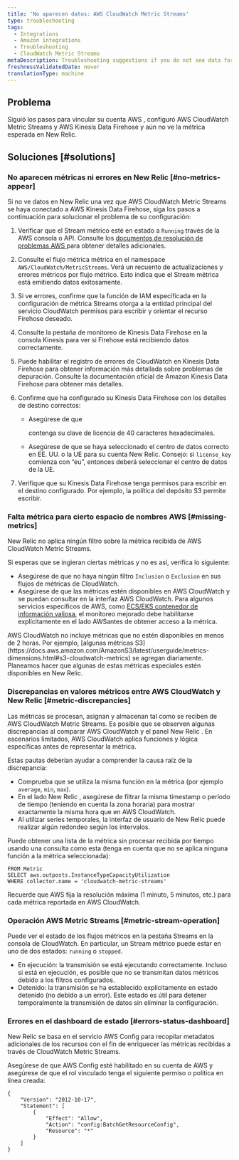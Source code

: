 ```yaml
---
title: 'No aparecen datos: AWS CloudWatch Metric Streams'
type: troubleshooting
tags:
  - Integrations
  - Amazon integrations
  - Troubleshooting
  - CloudWatch Metric Streams
metaDescription: Troubleshooting suggestions if you do not see data for your AWS CloudWatch Metric Streams integration in the New Relic infrastructure UI.
freshnessValidatedDate: never
translationType: machine
---
```


## Problema

Siguió los pasos para vincular su cuenta AWS , configuró AWS CloudWatch Metric Streams y AWS Kinesis Data Firehose y aún no ve la métrica esperada en New Relic.

## Soluciones [#solutions]

### No aparecen métricas ni errores en New Relic [#no-metrics-appear]

Si no ve datos en New Relic una vez que AWS CloudWatch Metric Streams se haya conectado a AWS Kinesis Data Firehose, siga los pasos a continuación para solucionar el problema de su configuración:

1. Verificar que el Stream métrico esté en estado a `Running` través de la AWS consola o API. Consulte los [documentos de resolución de problemas AWS ](https://docs.aws.amazon.com/AmazonCloudWatch/latest/monitoring/CloudWatch-metric-streams-troubleshoot.html)para obtener detalles adicionales.

2. Consulte el flujo métrica métrica en el namespace `AWS/CloudWatch/MetricStreams`. Verá un recuento de actualizaciones y errores métricos por flujo métrico. Esto indica que el Stream métrica está emitiendo datos exitosamente.

3. Si ve errores, confirme que la función de IAM especificada en la configuración de métrica Streams otorga a la entidad principal del servicio CloudWatch permisos para escribir y orientar el recurso Firehose deseado.

4. Consulte la pestaña de monitoreo de Kinesis Data Firehose en la consola Kinesis para ver si Firehose está recibiendo datos correctamente.

5. Puede habilitar el registro de errores de CloudWatch en Kinesis Data Firehose para obtener información más detallada sobre problemas de depuración. Consulte la documentación oficial de Amazon Kinesis Data Firehose para obtener más detalles.

6. Confirme que ha configurado su Kinesis Data Firehose con los detalles de destino correctos:

   * Asegúrese de que

     <InlinePopover type="licenseKey"/>

     contenga su clave de licencia de 40 caracteres hexadecimales.

   * Asegúrese de que se haya seleccionado el centro de datos correcto en EE. UU. o la UE para su cuenta New Relic. Consejo: si `license_key` comienza con “eu”, entonces deberá seleccionar el centro de datos de la UE.

7. Verifique que su Kinesis Data Firehose tenga permisos para escribir en el destino configurado. Por ejemplo, la política del depósito S3 permite escribir.

### Falta métrica para cierto espacio de nombres AWS [#missing-metrics]

New Relic no aplica ningún filtro sobre la métrica recibida de AWS CloudWatch Metric Streams.

Si esperas que se ingieran ciertas métricas y no es así, verifica lo siguiente:

* Asegúrese de que no haya ningún filtro `Inclusion` o `Exclusion` en sus flujos de métricas de CloudWatch.
* Asegúrese de que las métricas estén disponibles en AWS CloudWatch y se puedan consultar en la interfaz AWS CloudWatch. Para algunos servicios específicos de AWS, como [ECS/EKS contenedor de información valiosa](https://docs.aws.amazon.com/AmazonCloudWatch/latest/monitoring/deploy-container-insights.html), el monitoreo mejorado debe habilitarse explícitamente en el lado AWSantes de obtener acceso a la métrica.

<Callout variant="important">
  AWS CloudWatch no incluye métricas que no estén disponibles en menos de 2 horas. Por ejemplo, [algunas métricas S3](https://docs.aws.amazon.com/AmazonS3/latest/userguide/metrics-dimensions.html#s3-cloudwatch-metrics) se agregan diariamente. Planeamos hacer que algunas de estas métricas especiales estén disponibles en New Relic.
</Callout>

### Discrepancias en valores métricos entre AWS CloudWatch y New Relic [#metric-discrepancies]

Las métricas se procesan, asignan y almacenan tal como se reciben de AWS CloudWatch Metric Streams. Es posible que se observen algunas discrepancias al comparar AWS CloudWatch y el panel New Relic . En escenarios limitados, AWS CloudWatch aplica funciones y lógica específicas antes de representar la métrica.

Estas pautas deberían ayudar a comprender la causa raíz de la discrepancia:

* Comprueba que se utiliza la misma función en la métrica (por ejemplo `average`, `min`, `max`).
* En el lado New Relic , asegúrese de filtrar la misma timestamp o período de tiempo (teniendo en cuenta la zona horaria) para mostrar exactamente la misma hora que en AWS CloudWatch.
* Al utilizar series temporales, la interfaz de usuario de New Relic puede realizar algún redondeo según los intervalos.

Puede obtener una lista de la métrica sin procesar recibida por tiempo usando una consulta como esta (tenga en cuenta que no se aplica ninguna función a la métrica seleccionada):

```
FROM Metric 
SELECT aws.outposts.InstanceTypeCapacityUtilization
WHERE collector.name = 'cloudwatch-metric-streams'
```

Recuerde que AWS fija la resolución máxima (1 minuto, 5 minutos, etc.) para cada métrica reportada en AWS CloudWatch.

### Operación AWS Metric Streams [#metric-stream-operation]

Puede ver el estado de los flujos métricos en la pestaña Streams en la consola de CloudWatch. En particular, un Stream métrico puede estar en uno de dos estados: `running` o `stopped`.

* En ejecución: la transmisión se está ejecutando correctamente. Incluso si está en ejecución, es posible que no se transmitan datos métricos debido a los filtros configurados.
* Detenido: la transmisión se ha establecido explícitamente en estado detenido (no debido a un error). Este estado es útil para detener temporalmente la transmisión de datos sin eliminar la configuración.

### Errores en el dashboard de estado [#errors-status-dashboard]

New Relic se basa en el servicio AWS Config para recopilar metadatos adicionales de los recursos con el fin de enriquecer las métricas recibidas a través de CloudWatch Metric Streams.

Asegúrese de que AWS Config esté habilitado en su cuenta de AWS y asegúrese de que el rol vinculado tenga el siguiente permiso o política en línea creada:

```
{
    "Version": "2012-10-17",
    "Statement": [
        {
            "Effect": "Allow",
            "Action": "config:BatchGetResourceConfig",
            "Resource": "*"
        }
    ]
}
```